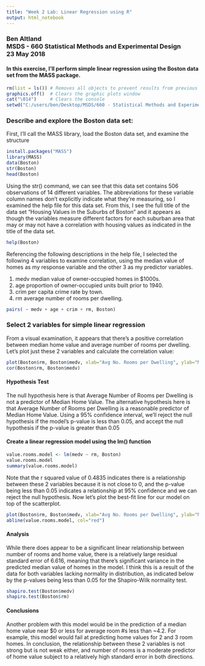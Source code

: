 ```yaml
---
title: "Week 2 Lab: Linear Regression using R"
output: html_notebook
---
```

<h3>Ben Altland<br>
MSDS - 660 Statistical Methods and Experimental Design<br> 
23 May 2018</h3>

<h4>In this exercise, I'll perform simple linear regression using the Boston data set from the MASS package.</h4>

```r
rm(list = ls()) # Removes all objects to prevent results from previous runs being carried over into new runs.
graphics.off()  # Clears the graphic plots window
cat("\014")     # Clears the console
setwd("C:/users/ben/Desktop/MSDS/660 - Statistical Methods and Experimental Design/Assignments/Week 2")
```

<h3>Describe and explore the Boston data set:</h3>

First, I'll call the MASS library, load the Boston data set, and examine the structure
```r
install.packages("MASS")
library(MASS)
data(Boston)
str(Boston)
head(Boston)
```

Using the str() command, we can see that this data set contains 506 observations of 14 different variables.  The abbreviations for these variable column names don't explicitly indicate what they're measuring, so I examined the help file for this data set.  From this, I see the full title of the data set "Housing Values in the Suburbs of Boston" and it appears as though the variables measure different factors for each suburban area that may or may not have a correlation with housing values as indicated in the title of the data set.

```r
help(Boston)
```

Referencing the following descriptions in the help file, I selected the following 4 variables to examine correlation, using the median value of homes as my response variable and the other 3 as my predictor variables.

1)	medv
median value of owner-occupied homes in \$1000s.
2) age
proportion of owner-occupied units built prior to 1940.
3)	crim
per capita crime rate by town.
4) rm
average number of rooms per dwelling.


```r
pairs( ~ medv + age + crim + rm, Boston)
```

<h3>Select 2 variables for simple linear regression</h3>
From a visual examination, it appears that there's a positive correlation between median home value and average number of rooms per dwelling.  Let's plot just these 2 variables and calculate the correlation value:

```r
plot(Boston$rm, Boston$medv, xlab="Avg No. Rooms per Dwelling", ylab="Median Home Value in $1000s")
cor(Boston$rm, Boston$medv)
```


<h4>Hypothesis Test</h4>
The null hypothesis here is that Average Number of Rooms per Dwelling is not a predictor of Median Home Value.  The alternative hypothesis here is that Average Number of Rooms per Dwelling is a reasonable predictor of Median Home Value.  Using a 95% confidence interval, we'll reject the null hypothesis if the model's p-value is less than 0.05, and accept the null hypothesis if the p-value is greater than 0.05

<h4>Create a linear regression model using the lm() function</h4>
```r
value.rooms.model <- lm(medv ~ rm, Boston)
value.rooms.model
summary(value.rooms.model)
```

Note that the r squared value of 0.4835 indicates there is a relationship between these 2 variables because it is not close to 0, and the p-value being less than 0.05 indicates a relationship at 95% confidence and we can reject the null hypothesis.  Now let's plot the best-fit line for our model on top of the scatterplot.

```r
plot(Boston$rm, Boston$medv, xlab="Avg No. Rooms per Dwelling", ylab="Median Home Value in $1000s")
abline(value.rooms.model, col="red")
```

<h4>Analysis</h4>

  While there does appear to be a significant linear relationship between number of rooms and home value, there is a relatively large residual standard error of 6.616, meaning that there's significant variance in the predicted median value of homes in the model.  I think this is a result of the data for both variables lacking normality in distribution, as indicated below by the p-values being less than 0.05 for the Shapiro-Wilk normality test.

```r
shapiro.test(Boston$medv)
shapiro.test(Boston$rm)
```

<h4>Conclusions</h4>
Another problem with this model would be in the prediction of a median home value near $0 or less for average room #s less than ~4.2.  For example, this model would fail at predicting home values for 2 and 3 room homes.  In conclusion, the relationship between these 2 variables is not strong but is not weak either, and number of rooms is a moderate predictor of home value subject to a relatively high standard error in both directions.

